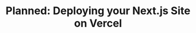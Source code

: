 ---
title: "Planned: Deploying your Next.js Site on Vercel"
description: ""
publishedAt: "2022-11-22"
status: "draft"
series:
  order: 7
  title: "Engineering a Blog"
---